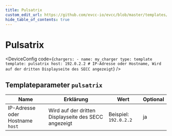 ```yaml
---
title: Pulsatrix
custom_edit_url: https://github.com/evcc-io/evcc/blob/master/templates/definition/charger/pulsatrix.yaml
hide_table_of_contents: true
---
```



# Pulsatrix

<div className="device-detail-container">
  <div className="device-detail-content">
    <DeviceFeatures features="sponsorship" />

<DeviceConfig code={`chargers:
    - name: my_charger
      type: template
      template: pulsatrix
      host: 192.0.2.2 # IP-Adresse oder Hostname, Wird auf der dritten Displayseite des SECC angezeigt`}  />
  </div>
  <div className="device-detail-icon">
    <evcc-icon
      type="charger"
      name="pulsatrix"
      size="400px"
      alt="Pulsatrix"
      className="device-detail-icon-img"
    ></evcc-icon>
  </div>
</div>

## Templateparameter `pulsatrix`

| Name | Erklärung | Wert | Optional |
|-----------|-----------|------|----------|
| IP-Adresse oder Hostname<br/>`host` | Wird auf der dritten Displayseite des SECC angezeigt | Beispiel: `192.0.2.2` | ja |

<SponsorshipRequired />


